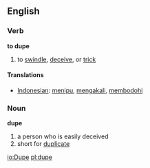 ==English==
=== Verb ===

'''to dupe'''

# to [[swindle]], [[deceive]], or [[trick]]

==== Translations ====
*[[Indonesian]]: [[tipu|menipu]], [[akal|mengakali]], [[bodoh|membodohi]]


=== Noun ===

'''dupe'''
# a person who is easily deceived
# short for [[duplicate]] <!-- really? -->

[[io:Dupe]]
[[pl:dupe]]